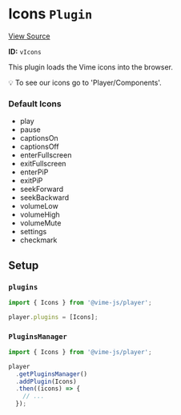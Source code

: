 
<Meta title="Packages/Player/Plugins/Icons" />

# Icons `Plugin`

[View Source](https://github.com/vime-js/vime/blob/master/packages/vime-player/src/plugins/Icons.svelte)

**ID:** `vIcons`

This plugin loads the Vime icons into the browser.

💡 To see our icons go to 'Player/Components'.

### Default Icons

- play
- pause
- captionsOn
- captionsOff
- enterFullscreen
- exitFullscreen
- enterPiP
- exitPiP
- seekForward
- seekBackward
- volumeLow
- volumeHigh
- volumeMute
- settings
- checkmark

## Setup

### `plugins`

```js
import { Icons } from '@vime-js/player';

player.plugins = [Icons];
```

### `PluginsManager`
```js
import { Icons } from '@vime-js/player';

player
  .getPluginsManager()
  .addPlugin(Icons)
  .then((icons) => {
    // ...
  });
```